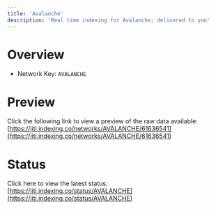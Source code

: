 ```yaml
---
title: 'Avalanche'
description: 'Real time indexing for Avalanche; delivered to you'
---
```


# Overview
- Network Key: `AVALANCHE`

# Preview
Click the following link to view a preview of the raw data available: [https://jiti.indexing.co/networks/AVALANCHE/61636541](https://jiti.indexing.co/networks/AVALANCHE/61636541)

# Status
Click here to view the latest status: [https://jiti.indexing.co/status/AVALANCHE](https://jiti.indexing.co/status/AVALANCHE)
